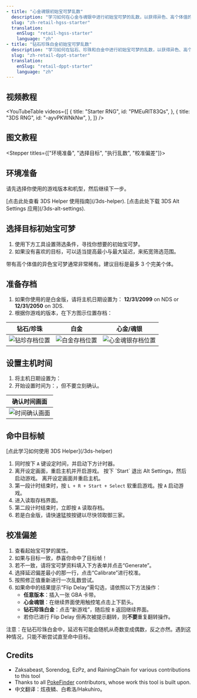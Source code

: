```yaml
---
- title: "心金魂银初始宝可梦乱数"
  description: "学习如何在心金与魂银中进行初始宝可梦的乱数，以获得异色、高个体值的宝可梦。"
  slug: "zh-retail-hgss-starter"
  translation:
    enSlug: "retail-hgss-starter"
    language: "zh"
- title: "钻石珍珠白金初始宝可梦乱数"
  description: "学习如何在钻石、珍珠和白金中进行初始宝可梦的乱数，以获得异色、高个体值的宝可梦。"
  slug: "zh-retail-dppt-starter"
  translation:
    enSlug: "retail-dppt-starter"
    language: "zh"
---
```


## 视频教程

<YouTubeTable
  videos={[
    {
      title: "Starter RNG",
      id: "PMEuRlT83Qs",
    },
    {
      title: "3DS RNG",
      id: "-ayvPKWNkNw",
    },
  ]}
/>

## 图文教程

<Alert
  showIcon
  type="info"
  message="本指南为交互式，会根据你设置的机种和游戏版本动态更新内容。"
/>

<Stepper titles={["环境准备", "选择目标", "执行乱数", "校准偏差"]}>

<Step step={0}>

## 环境准备

请先选择你使用的游戏版本和机型，然后继续下一步。

<Starter4ShowIf game="Platinum">

<Alert
  showIcon
  type="info"
  message="注意：白金版是最难进行乱数的一版，可能会出现不稳定情况。"
/>

</Starter4ShowIf>

<Starter4Setup />

<Starter4ShowIf is3dsNormalSettings>
  [点击此处查看 3DS Helper 使用指南](/3ds-helper).
</Starter4ShowIf>

<Starter4ShowIf is3dsAltSettings>
  [点击此处下载 3DS Alt Settings 应用](/3ds-alt-settings).
</Starter4ShowIf>

</Step>

<Step step={1}>

## 选择目标初始宝可梦

1. 使用下方工具设置筛选条件，寻找你想要的初始宝可梦。
2. 如果没有喜欢的目标，可以适当提高最小与最大延迟，来拓宽筛选范围。

带有高个体值的异色宝可梦通常非常稀有。建议目标是最多 3 个完美个体。

<PickStarter4 />

</Step>

<Step step={2}>

## 准备存档

1. 如果你使用的是白金版，请将主机日期设置为： **12/31/2099** on NDS or **12/31/2050** on 3DS.
1. 根据你游戏的版本，在下方图示位置存档：

| 钻石/珍珠                                                                | 白金                                                                      | 心金/魂银                                                                   |
| ------------------------------------------------------------------------ | ------------------------------------------------------------------------- | --------------------------------------------------------------------------- |
| ![钻珍存档位置](/images/Diamond-Pearl-Platinum/Starter/dpp-starter.webp) | ![白金存档位置](/images/Diamond-Pearl-Platinum/Starter/plat-starter.webp) | ![心金魂银存档位置](/images/HeartGold-SoulSilver/Starter/hgss-starter.webp) |

## 设置主机时间

1. 将主机日期设置为：**<Starter4ConsoleSetDateString format="date" />**
2. 开始设置时间为：**<Starter4ConsoleSetDateString format="time" />**，但不要立刻确认。

| 确认时间画面                                                    |
| --------------------------------------------------------------- |
| ![时间确认画面](/images/HeartGold-SoulSilver/SetTimeScreen.jpg) |

## 命中目标帧

<Starter4ShowIf is3dsNormalSettings>
  [点此学习如何使用 3DS Helper](/3ds-helper)
</Starter4ShowIf>

1. 同时按下 `A` 键设定时间，并启动下方计时器。
2. <Starter4ShowIf is3dsNormalSettings>
     离开设定画面，重启主机并开启游戏。
   </Starter4ShowIf>
   <Starter4ShowIf is3dsAltSettings>
     按下 `Start` 退出 Alt Settings，然后启动游戏。
   </Starter4ShowIf>
   <Starter4ShowIf isNdsDsi>离开设定画面并重启主机。</Starter4ShowIf>
3. 第一段计时结束时，<Starter4ShowIf is3dsNormalSettings is3dsAltSettings>按 `L + R + Start + Select` 软重启游戏。</Starter4ShowIf><Starter4ShowIf isNdsDsi>按 `A` 启动游戏。</Starter4ShowIf>
4. 进入读取存档界面。
5. 第二段计时结束时，立即按 `A` 读取存档。
6. 若是白金版，请快速猛按按键以尽快领取御三家。

<GetStarter4 />

</Step>

<Step step={3}>

## 校准偏差

1. 查看起始宝可梦的属性。
2. 如果与目标一致，恭喜你命中了目标帧！
3. 若不一致，请将宝可梦资料填入下方表单并点击“Generate”。
4. 选择延迟偏差最小的那一行，点击“Calibrate”进行校准。
5. 按照修正值重新进行一次乱数尝试。
6. 如果命中的结果提示“Flip Delay”需勾选，请依照以下方法操作：
   - **任意版本**：插入一张 GBA 卡带。
   - **心金魂银**：在继续界面使用触控笔点击上下箭头。
   - **钻石珍珠白金**：点击“新游戏”，随后按 `B` 返回继续界面。
   - 若你已进行 Flip Delay 但再次被提示翻转，则**不要**重复翻转操作。

注意：在钻石珍珠白金中，延迟有可能会随机从奇数变成偶数，反之亦然。遇到这种情况，只能不断尝试直至命中目标。

<CalibrateStarter4 />

</Step>

</Stepper>

## Credits

- Zaksabeast, Sorendog, EzPz, and RainingChain for various contributions to this tool
- Thanks to all [PokeFinder](https://github.com/Admiral-Fish/PokeFinder) contributors, whose work this tool is built upon.
- 中文翻译：炫夜鳞、白希洛/Hakuhiro。
